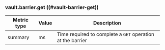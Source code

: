 ### vault.barrier.get ((#vault-barrier-get))

Metric type | Value | Description
----------- | ----- | -----------
summary     | ms    | Time required to complete a `GET` operation at the barrier